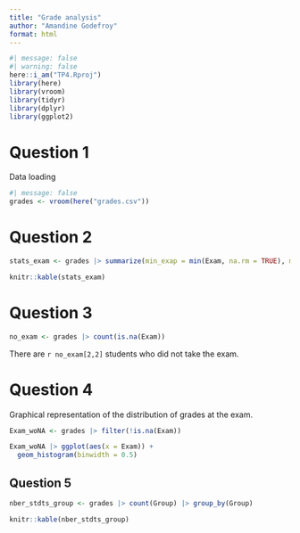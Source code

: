 ```yaml
---
title: "Grade analysis"
author: "Amandine Godefroy"
format: html
---
```


```r
#| message: false
#| warning: false
here::i_am("TP4.Rproj")
library(here)
library(vroom)
library(tidyr)
library(dplyr)
library(ggplot2)
```

# Question 1

Data loading
```r
#| message: false
grades <- vroom(here("grades.csv"))
```

# Question 2

```r
stats_exam <- grades |> summarize(min_exap = min(Exam, na.rm = TRUE), max_exam = max(Exam, na.rm = TRUE), avg_exam = mean(Exam, na.rm = TRUE), med_exam = median(Exam, na.rm = TRUE))

knitr::kable(stats_exam)
```

# Question 3

```r
no_exam <- grades |> count(is.na(Exam))
```
There are `r no_exam[2,2]` students who did not take the exam.

# Question 4

Graphical representation of the distribution of grades at the exam.
```r
Exam_woNA <- grades |> filter(!is.na(Exam))

Exam_woNA |> ggplot(aes(x = Exam)) +
  geom_histogram(binwidth = 0.5)
```

## Question 5

```r
nber_stdts_group <- grades |> count(Group) |> group_by(Group)

knitr::kable(nber_stdts_group)
```

